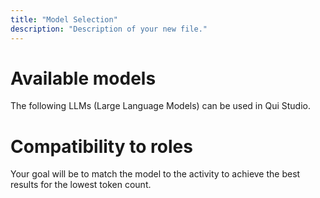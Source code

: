```yaml
---
title: "Model Selection"
description: "Description of your new file."
---
```


# Available models

The following LLMs (Large Language Models) can be used in Qui Studio.

# Compatibility to roles

Your goal will be to match the model to the activity to achieve the best results for the lowest token count.